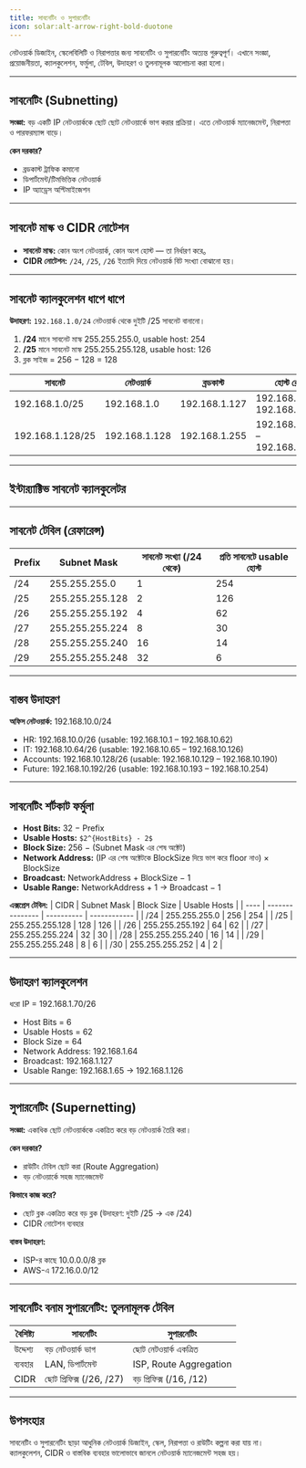 ```yaml
---
title: সাবনেটিং ও সুপারনেটিং
icon: solar:alt-arrow-right-bold-duotone
---
```


নেটওয়ার্ক ডিজাইন, স্কেলেবিলিটি ও নিরাপত্তার জন্য সাবনেটিং ও সুপারনেটিং অত্যন্ত গুরুত্বপূর্ণ। এখানে সংজ্ঞা, প্রয়োজনীয়তা, ক্যালকুলেশন, ফর্মুলা, টেবিল, উদাহরণ ও তুলনামূলক আলোচনা করা হলো।

---

## সাবনেটিং (Subnetting)

**সংজ্ঞা:**
বড় একটি IP নেটওয়ার্ককে ছোট ছোট নেটওয়ার্কে ভাগ করার প্রক্রিয়া। এতে নেটওয়ার্ক ম্যানেজমেন্ট, নিরাপত্তা ও পারফরম্যান্স বাড়ে।

**কেন দরকার?**
- ব্রডকাস্ট ট্রাফিক কমানো
- ডিপার্টমেন্ট/টিমভিত্তিক নেটওয়ার্ক
- IP অ্যাড্রেস অপ্টিমাইজেশন

---

## সাবনেট মাস্ক ও CIDR নোটেশন

- **সাবনেট মাস্ক:** কোন অংশ নেটওয়ার্ক, কোন অংশ হোস্ট — তা নির্ধারণ করে。
- **CIDR নোটেশন:** `/24`, `/25`, `/26` ইত্যাদি দিয়ে নেটওয়ার্ক বিট সংখ্যা বোঝানো হয়।

---

## সাবনেট ক্যালকুলেশন ধাপে ধাপে

**উদাহরণ:** `192.168.1.0/24` নেটওয়ার্ক থেকে দুইটি /25 সাবনেট বানানো।

1. **/24** মানে সাবনেট মাস্ক 255.255.255.0, usable host: 254
2. **/25** মানে সাবনেট মাস্ক 255.255.255.128, usable host: 126
3. ব্লক সাইজ = 256 − 128 = 128

| সাবনেট | নেটওয়ার্ক | ব্রডকাস্ট | হোস্ট রেঞ্জ |
|--------|------------|-----------|--------------|
| 192.168.1.0/25   | 192.168.1.0   | 192.168.1.127   | 192.168.1.1 – 192.168.1.126 |
| 192.168.1.128/25 | 192.168.1.128 | 192.168.1.255   | 192.168.1.129 – 192.168.1.254 |
---

## ইন্টার‍্যাক্টিভ সাবনেট ক্যালকুলেটর


<SubnetCalculator />

---

## সাবনেট টেবিল (রেফারেন্স)

| Prefix | Subnet Mask     | সাবনেট সংখ্যা (/24 থেকে) | প্রতি সাবনেটে usable হোস্ট |
| ------ | --------------- | ------------------------ | -------------------------- |
| /24    | 255.255.255.0   | 1                        | 254                        |
| /25    | 255.255.255.128 | 2                        | 126                        |
| /26    | 255.255.255.192 | 4                        | 62                         |
| /27    | 255.255.255.224 | 8                        | 30                         |
| /28    | 255.255.255.240 | 16                       | 14                         |
| /29    | 255.255.255.248 | 32                       | 6                          |

---

## বাস্তব উদাহরণ

**অফিস নেটওয়ার্ক:** 192.168.10.0/24
- HR: 192.168.10.0/26 (usable: 192.168.10.1 – 192.168.10.62)
- IT: 192.168.10.64/26 (usable: 192.168.10.65 – 192.168.10.126)
- Accounts: 192.168.10.128/26 (usable: 192.168.10.129 – 192.168.10.190)
- Future: 192.168.10.192/26 (usable: 192.168.10.193 – 192.168.10.254)

---

## সাবনেটিং শর্টকাট ফর্মুলা

- **Host Bits:** 32 − Prefix
- **Usable Hosts:** `$2^{HostBits} - 2$`
- **Block Size:** 256 − (Subnet Mask এর শেষ অক্টেট)
- **Network Address:** (IP এর শেষ অক্টেটকে BlockSize দিয়ে ভাগ করে floor নাও) × BlockSize
- **Broadcast:** NetworkAddress + BlockSize − 1
- **Usable Range:** NetworkAddress + 1 → Broadcast − 1

**এক্সপ্রেস টেবিল:**
| CIDR | Subnet Mask     | Block Size | Usable Hosts |
| ---- | --------------- | ---------- | ------------ |
| /24  | 255.255.255.0   | 256        | 254          |
| /25  | 255.255.255.128 | 128        | 126          |
| /26  | 255.255.255.192 | 64         | 62           |
| /27  | 255.255.255.224 | 32         | 30           |
| /28  | 255.255.255.240 | 16         | 14           |
| /29  | 255.255.255.248 | 8          | 6            |
| /30  | 255.255.255.252 | 4          | 2            |

---

## উদাহরণ ক্যালকুলেশন

ধরো IP = 192.168.1.70/26
- Host Bits = 6
- Usable Hosts = 62
- Block Size = 64
- Network Address: 192.168.1.64
- Broadcast: 192.168.1.127
- Usable Range: 192.168.1.65 → 192.168.1.126

---

## সুপারনেটিং (Supernetting)

**সংজ্ঞা:**
একাধিক ছোট নেটওয়ার্ককে একত্রিত করে বড় নেটওয়ার্ক তৈরি করা।

**কেন দরকার?**
- রাউটিং টেবিল ছোট করা (Route Aggregation)
- বড় নেটওয়ার্কে সহজ ম্যানেজমেন্ট

**কিভাবে কাজ করে?**
- ছোট ব্লক একত্রিত করে বড় ব্লক (উদাহরণ: দুইটি /25 → এক /24)
- CIDR নোটেশন ব্যবহার

**বাস্তব উদাহরণ:**
- ISP-র কাছে 10.0.0.0/8 ব্লক
- AWS-এ 172.16.0.0/12

---

## সাবনেটিং বনাম সুপারনেটিং: তুলনামূলক টেবিল

| বৈশিষ্ট্য | সাবনেটিং | সুপারনেটিং |
|-----------|----------|-------------|
| উদ্দেশ্য | বড় নেটওয়ার্ক ভাগ | ছোট নেটওয়ার্ক একত্রিত |
| ব্যবহার | LAN, ডিপার্টমেন্ট | ISP, Route Aggregation |
| CIDR | ছোট প্রিফিক্স (/26, /27) | বড় প্রিফিক্স (/16, /12) |

---

## উপসংহার

সাবনেটিং ও সুপারনেটিং ছাড়া আধুনিক নেটওয়ার্ক ডিজাইন, স্কেল, নিরাপত্তা ও রাউটিং কল্পনা করা যায় না। ক্যালকুলেশন, CIDR ও বাস্তবিক ব্যবহার ভালোভাবে জানলে নেটওয়ার্ক ম্যানেজমেন্ট সহজ হয়।

